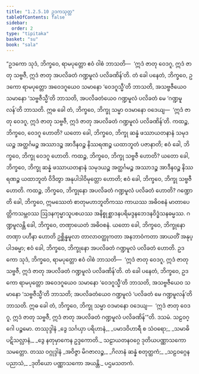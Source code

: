 ```yaml
---
title: "1.2.5.10 ဥဒကသုတ္တ"
tableOfContents: false
sidebar:
  order: 2
type: "tipitaka"
basket: "su"
book: "sala"
---
```



<DynamicBreadcrumb />

<Division number="103" book="sala">

<Paragraph number="538" book="sala">
“ဥဒကော သုဒံ, ဘိက္ခဝေ, ရာမပုတ္တော ဧဝံ ဝါစံ ဘာသတိ—  ‘ဣဒံ ဇာတု ဝေဒဂူ, ဣဒံ ဇာတု သဗ္ဗဇီ, ဣဒံ ဇာတု အပလိခတံ ဂဏ္ဍမူလံ ပလိခဏိန်’တိ. တံ ခေါ ပနေတံ, ဘိက္ခဝေ, ဥဒကော ရာမပုတ္တော အဝေဒဂူယေဝ သမာနော ‘ဝေဒဂူသ္မီ’တိ ဘာသတိ, အသဗ္ဗဇီယေဝ သမာနော ‘သဗ္ဗဇီသ္မီ’တိ ဘာသတိ, အပလိခတံယေဝ ဂဏ္ဍမူလံ ပလိခတံ မေ ‘ဂဏ္ဍမူလန်’တိ ဘာသတိ. ဣဓ ခေါ တံ, ဘိက္ခဝေ, ဘိက္ခု သမ္မာ ဝဒမာနော ဝဒေယျ—  ‘ဣဒံ ဇာတု ဝေဒဂူ, ဣဒံ ဇာတု သဗ္ဗဇီ, ဣဒံ ဇာတု အပလိခတံ ဂဏ္ဍမူလံ ပလိခဏိန်’တိ.
</Paragraph>

<Paragraph number="539" book="sala">
ကထဉ္စ, ဘိက္ခဝေ, ဝေဒဂူ ဟောတိ? ယတော ခေါ, ဘိက္ခဝေ, ဘိက္ခု ဆန္နံ ဖဿာယတနာနံ သမုဒယဉ္စ အတ္ထင်္ဂမဉ္စ အဿာဒဉ္စ အာဒီနဝဉ္စ နိဿရဏဉ္စ ယထာဘူတံ ပဇာနာတိ; ဧဝံ ခေါ, ဘိက္ခဝေ, ဘိက္ခု ဝေဒဂူ ဟောတိ.
</Paragraph>

<Paragraph number="540" book="sala">
ကထဉ္စ, ဘိက္ခဝေ, ဘိက္ခု သဗ္ဗဇီ ဟောတိ? ယတော ခေါ, ဘိက္ခဝေ, ဘိက္ခု ဆန္နံ ဖဿာယတနာနံ သမုဒယဉ္စ အတ္ထင်္ဂမဉ္စ အဿာဒဉ္စ အာဒီနဝဉ္စ နိဿရဏဉ္စ ယထာဘူတံ ဝိဒိတွာ အနုပါဒါဝိမုတ္တော ဟောတိ; ဧဝံ ခေါ, ဘိက္ခဝေ, ဘိက္ခု သဗ္ဗဇီ ဟောတိ.
</Paragraph>

<Paragraph number="541" book="sala">
ကထဉ္စ, ဘိက္ခဝေ, ဘိက္ခုနော အပလိခတံ ဂဏ္ဍမူလံ ပလိခတံ ဟောတိ? ဂဏ္ဍောတိ ခေါ, ဘိက္ခဝေ, ဣမဿေတံ စာတုမဟာဘူတိကဿ ကာယဿ အဓိဝစနံ မာတာပေတ္တိကသမ္ဘဝဿ ဩဒနကုမ္မာသူပစယဿ အနိစ္စုစ္ဆာဒနပရိမဒ္ဒနဘေဒနဝိဒ္ဓံသနဓမ္မဿ. ဂဏ္ဍမူလန္တိ ခေါ, ဘိက္ခဝေ, တဏှာယေတံ အဓိဝစနံ. ယတော ခေါ, ဘိက္ခဝေ, ဘိက္ခုနော တဏှာ ပဟီနာ ဟောတိ ဥစ္ဆိန္နမူလာ တာလာဝတ္ထုကတာ အနဘာဝံကတာ အာယတိံ အနုပ္ပါဒဓမ္မာ; ဧဝံ ခေါ, ဘိက္ခဝေ, ဘိက္ခုနော အပလိခတံ ဂဏ္ဍမူလံ ပလိခတံ ဟောတိ.
</Paragraph>

<Paragraph number="542" book="sala">
ဥဒကော သုဒံ, ဘိက္ခဝေ, ရာမပုတ္တော ဧဝံ ဝါစံ ဘာသတိ—  ‘ဣဒံ ဇာတု ဝေဒဂူ, ဣဒံ ဇာတု သဗ္ဗဇီ, ဣဒံ ဇာတု အပလိခတံ ဂဏ္ဍမူလံ ပလိခဏိန်’တိ. တံ ခေါ ပနေတံ, ဘိက္ခဝေ, ဥဒကော ရာမပုတ္တော အဝေဒဂူယေဝ သမာနော ‘ဝေဒဂူသ္မီ’တိ ဘာသတိ, အသဗ္ဗဇီယေဝ သမာနော ‘သဗ္ဗဇီသ္မီ’တိ ဘာသတိ; အပလိခတံယေဝ ဂဏ္ဍမူလံ ‘ပလိခတံ မေ ဂဏ္ဍမူလန်’တိ ဘာသတိ. ဣဓ ခေါ တံ, ဘိက္ခဝေ, ဘိက္ခု သမ္မာ ဝဒမာနော ဝဒေယျ—  ‘ဣဒံ ဇာတု ဝေဒဂူ, ဣဒံ ဇာတု သဗ္ဗဇီ, ဣဒံ ဇာတု အပလိခတံ ဂဏ္ဍမူလံ ပလိခဏိန်’”တိ.

</Paragraph>
</Division>

<Paragraph number="543" type="center" book="sala">
ဒသမံ.



</Paragraph>

<Paragraph number="544" type="center" book="sala">
သဠဝဂ္ဂေါ ပဉ္စမော.



</Paragraph>

<Paragraph number="545" type="center" book="sala">
တဿုဒ္ဒါနံ


</Paragraph>

<Paragraph number="546" type="verses" book="sala">
_ဒွေ သင်္ဂယှာ ပရိဟာနံ,_  
_ပမာဒဝိဟာရီ စ သံဝရော;_  
_သမာဓိ ပဋိသလ္လာနံ,_  
_ဒွေ နတုမှာကေန ဥဒ္ဒကောတိ._  


</Paragraph>

<Paragraph number="547" type="center" book="sala">
သဠာယတနဝဂ္ဂေ ဒုတိယပဏ္ဏာသကော သမတ္တော.



</Paragraph>

<Paragraph number="548" type="center" book="sala">
တဿ ဝဂ္ဂုဒ္ဒါနံ


</Paragraph>

<Paragraph number="549" type="verses" book="sala">
_အဝိဇ္ဇာ မိဂဇာလဉ္စ,_  
_ဂိလာနံ ဆန္နံ စတုတ္ထကံ;_  
_သဠဝဂ္ဂေန ပညာသံ,_  
_ဒုတိယော ပဏ္ဏာသကော အယန္တိ._  


</Paragraph>

<Paragraph number="550" type="center" book="sala">
ပဌမသတကံ.
</Paragraph>